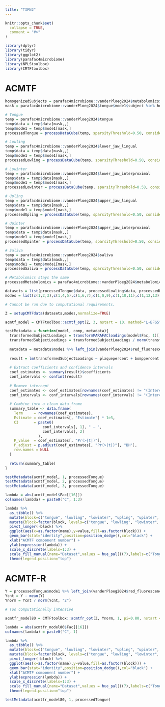 ```yaml
---
title: "TIFN2"
---
```


```r
knitr::opts_chunk$set(
  collapse = TRUE,
  comment = "#>"
)
```

```r
library(dplyr)
library(tidyr)
library(ggplot2)
library(parafac4microbiome)
library(NPLStoolbox)
library(CMTFtoolbox)
```

# ACMTF
```r
homogenizedSubjects = parafac4microbiome::vanderPloeg2024$metabolomics$mode1$subject
mask = parafac4microbiome::vanderPloeg2024$tongue$mode1$subject %in% homogenizedSubjects

# Tongue
temp = parafac4microbiome::vanderPloeg2024$tongue
temp$data = temp$data[mask,,]
temp$mode1 = temp$mode1[mask,]
processedTongue = processDataCube(temp, sparsityThreshold=0.50, considerGroups=TRUE, groupVariable="RFgroup", CLR=TRUE, centerMode=1, scaleMode=2)

# Lowling
temp = parafac4microbiome::vanderPloeg2024$lower_jaw_lingual
temp$data = temp$data[mask,,]
temp$mode1 = temp$mode1[mask,]
processedLowling = processDataCube(temp, sparsityThreshold=0.50, considerGroups=TRUE, groupVariable="RFgroup", CLR=TRUE, centerMode=1, scaleMode=2)

# Lowinter
temp = parafac4microbiome::vanderPloeg2024$lower_jaw_interproximal
temp$data = temp$data[mask,,]
temp$mode1 = temp$mode1[mask,]
processedLowinter = processDataCube(temp, sparsityThreshold=0.50, considerGroups=TRUE, groupVariable="RFgroup", CLR=TRUE, centerMode=1, scaleMode=2)

# Upling
temp = parafac4microbiome::vanderPloeg2024$upper_jaw_lingual
temp$data = temp$data[mask,,]
temp$mode1 = temp$mode1[mask,]
processedUpling = processDataCube(temp, sparsityThreshold=0.50, considerGroups=TRUE, groupVariable="RFgroup", CLR=TRUE, centerMode=1, scaleMode=2)

# Upinter
temp = parafac4microbiome::vanderPloeg2024$upper_jaw_interproximal
temp$data = temp$data[mask,,]
temp$mode1 = temp$mode1[mask,]
processedUpinter = processDataCube(temp, sparsityThreshold=0.50, considerGroups=TRUE, groupVariable="RFgroup", CLR=TRUE, centerMode=1, scaleMode=2)

# Saliva
temp = parafac4microbiome::vanderPloeg2024$saliva
temp$data = temp$data[mask,,]
temp$mode1 = temp$mode1[mask,]
processedSaliva = processDataCube(temp, sparsityThreshold=0.50, considerGroups=TRUE, groupVariable="RFgroup", CLR=TRUE, centerMode=1, scaleMode=2)

# Metabolomics stays the same
processedMetabolomics = parafac4microbiome::vanderPloeg2024$metabolomics
```

```r
datasets = list(processedTongue$data, processedLowling$data, processedLowinter$data, processedUpling$data, processedUpinter$data, processedSaliva$data, processedMetabolomics$data)
modes = list(c(1,2,3),c(1,4,5),c(1,6,7),c(1,8,9),c(1,10,11),c(1,12,13),c(1,14,15))
```

```r
# Cannot be run due to computational requirements.
```

```r
Z = setupCMTFdata(datasets,modes,normalize=TRUE)
```

```r
acmtf_model = CMTFtoolbox::acmtf_opt(Z, 3, nstart = 10, method="L-BFGS", numCores=10)
```

```r
testMetadata = function(model, comp, metadata){
  transformedSubjectLoadings = transformPARAFACloadings(model$Fac, 1)[,comp]
  transformedSubjectLoadings = transformedSubjectLoadings / norm(transformedSubjectLoadings, "2")
  
  metadata = metadata$mode1 %>% left_join(vanderPloeg2024$red_fluorescence %>% select(subject,day,Area_delta_R30,plaquepercent,bomppercent) %>% filter(day==14), by="subject")
  
  result = lm(transformedSubjectLoadings ~ plaquepercent + bomppercent + Area_delta_R30 + gender + age, data=metadata)
  
  # Extract coefficients and confidence intervals
  coef_estimates <- summary(result)$coefficients
  conf_intervals <- confint(result)
  
  # Remove intercept
  coef_estimates <- coef_estimates[rownames(coef_estimates) != "(Intercept)", ]
  conf_intervals <- conf_intervals[rownames(conf_intervals) != "(Intercept)", ]
  
  # Combine into a clean data frame
  summary_table <- data.frame(
    Term     = rownames(coef_estimates),
    Estimate = coef_estimates[, "Estimate"] * 1e3,
    CI       = paste0(
                 conf_intervals[, 1], " – ",
                 conf_intervals[, 2]
               ),
    P_value  = coef_estimates[, "Pr(>|t|)"],
    P_adjust = p.adjust(coef_estimates[, "Pr(>|t|)"], "BH"),
    row.names = NULL
  )
  
  return(summary_table)
}

testMetadata(acmtf_model, 1, processedTongue)
testMetadata(acmtf_model, 2, processedTongue)
testMetadata(acmtf_model, 3, processedTongue)
```

```r
lambda = abs(acmtf_model$Fac[[16]])
colnames(lambda) = paste0("C", 1:3)

lambda %>%
  as_tibble() %>%
  mutate(block=c("tongue", "lowling", "lowinter", "upling", "upinter", "saliva", "metab")) %>%
  mutate(block=factor(block, levels=c("tongue", "lowling", "lowinter", "upling", "upinter", "saliva", "metab"))) %>%
  pivot_longer(-block) %>%
  ggplot(aes(x=as.factor(name),y=value,fill=as.factor(block))) +
  geom_bar(stat="identity",position=position_dodge(),col="black") +
  xlab("ACMTF component number") +
  ylab(expression(lambda)) +
  scale_x_discrete(labels=1:3) +
  scale_fill_manual(name="Dataset",values = hue_pal()(7),labels=c("Tongue", "Lower jaw, lingual", "Lower jaw, interproximal", "Upper jaw, lingual", "Upper jaw, interproximal", "Salivary microbiome", "Salivary metabolome")) +
  theme(legend.position="top")
```

# ACMTF-R

```r
Y = processedTongue$mode1 %>% left_join(vanderPloeg2024$red_fluorescence %>% select(subject,Area_delta_R30,day) %>% filter(day==14)) %>% select(Area_delta_R30) %>% pull()
Ycnt = Y - mean(Y)
Ynorm = Ycnt / norm(Ycnt, "2")
```

```r
# Too computationally intensive
```

```r
acmtfr_model80 = CMTFtoolbox::acmtfr_opt(Z, Ynorm, 1, pi=0.80, nstart = 10, method="L-BFGS", numCores=10)
```

```r
lambda = abs(acmtfr_model80$Fac[[16]])
colnames(lambda) = paste0("C", 1)

lambda %>%
  as_tibble() %>%
  mutate(block=c("tongue", "lowling", "lowinter", "upling", "upinter", "saliva", "metab")) %>%
  mutate(block=factor(block, levels=c("tongue", "lowling", "lowinter", "upling", "upinter", "saliva", "metab"))) %>%
  pivot_longer(-block) %>%
  ggplot(aes(x=as.factor(name),y=value,fill=as.factor(block))) +
  geom_bar(stat="identity",position=position_dodge(),col="black") +
  xlab("ACMTF component number") +
  ylab(expression(lambda)) +
  scale_x_discrete(labels=1:3) +
  scale_fill_manual(name="Dataset",values = hue_pal()(7),labels=c("Tongue", "Lower jaw, lingual", "Lower jaw, interproximal", "Upper jaw, lingual", "Upper jaw, interproximal", "Salivary microbiome", "Salivary metabolome")) +
  theme(legend.position="top")
```

```r
testMetadata(acmtfr_model80, 1, processedTongue)
```
